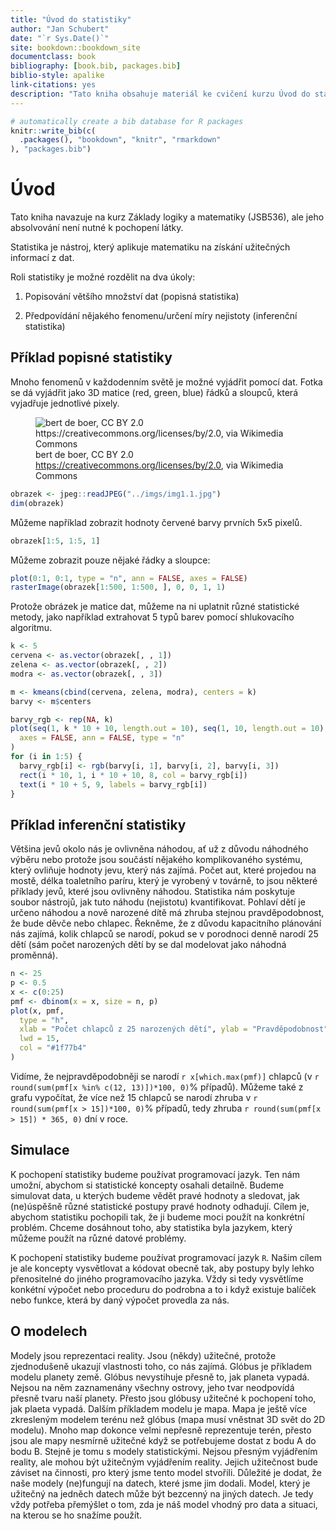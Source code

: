 ```yaml
--- 
title: "Úvod do statistiky"
author: "Jan Schubert"
date: "`r Sys.Date()`"
site: bookdown::bookdown_site
documentclass: book
bibliography: [book.bib, packages.bib]
biblio-style: apalike
link-citations: yes
description: "Tato kniha obsahuje materiál ke cvičení kurzu Úvod do statistiky (JSB535)."
---
```


```r
# automatically create a bib database for R packages
knitr::write_bib(c(
  .packages(), "bookdown", "knitr", "rmarkdown"
), "packages.bib")
```

# Úvod

Tato kniha navazuje na kurz Základy logiky a matematiky (JSB536), ale jeho absolvování není nutné k pochopení látky. 

Statistika je nástroj, který aplikuje matematiku na získání užitečných informací z dat.

Roli statistiky je možné rozdělit na dva úkoly:

1) Popisování většího množství dat (popisná statistika) 

2) Předpovídání nějakého fenomenu/určení míry nejistoty (inferenční statistika)

## Příklad popisné statistiky 

Mnoho fenomenů v každodenním světě je možné vyjádřit pomocí dat. Fotka se dá vyjádřit jako 3D matice (red, green, blue) řádků a sloupců, která vyjadřuje jednotlivé pixely.

![bert de boer, CC BY 2.0 <https://creativecommons.org/licenses/by/2.0>, via Wikimedia Commons](https://upload.wikimedia.org/wikipedia/commons/thumb/8/87/2015_Tour_de_France_team_presentation_%2819173924090%29.jpg/640px-2015_Tour_de_France_team_presentation_%2819173924090%29.jpg)

```r
obrazek <- jpeg::readJPEG("../imgs/img1.1.jpg")
dim(obrazek)
```

Můžeme například zobrazit hodnoty červené barvy prvních 5x5 pixelů.
```r
obrazek[1:5, 1:5, 1]
```

Můžeme zobrazit pouze nějaké řádky a sloupce:
```r
plot(0:1, 0:1, type = "n", ann = FALSE, axes = FALSE)
rasterImage(obrazek[1:500, 1:500, ], 0, 0, 1, 1)
```

Protože obrázek je matice dat, můžeme na ni uplatnit různé statistické metody, jako například extrahovat 5 typů barev pomocí shlukovacího algoritmu. 
```r
k <- 5
cervena <- as.vector(obrazek[, , 1])
zelena <- as.vector(obrazek[, , 2])
modra <- as.vector(obrazek[, , 3])

m <- kmeans(cbind(cervena, zelena, modra), centers = k)
barvy <- m$centers

barvy_rgb <- rep(NA, k)
plot(seq(1, k * 10 + 10, length.out = 10), seq(1, 10, length.out = 10),
  axes = FALSE, ann = FALSE, type = "n"
)
for (i in 1:5) {
  barvy_rgb[i] <- rgb(barvy[i, 1], barvy[i, 2], barvy[i, 3])
  rect(i * 10, 1, i * 10 + 10, 8, col = barvy_rgb[i])
  text(i * 10 + 5, 9, labels = barvy_rgb[i])
}
```


## Příklad inferenční statistiky 
Většina jevů okolo nás je ovlivněna náhodou, ať už z důvodu náhodného výběru nebo protože jsou součástí nějakého komplikovaného systému, který ovliňuje hodnoty jevu, který nás zajímá. Počet aut, které projedou na mostě, délka toaletního paríru, který je vyrobený v továrně, to jsou některé příklady jevů, které jsou ovlivněny náhodou. Statistika nám poskytuje soubor nástrojů, jak tuto náhodu (nejistotu) kvantifikovat. Pohlaví dětí je určeno náhodou a nově narozené dítě má zhruba stejnou pravděpodobnost, že bude děvče nebo chlapec. Řekněme, že z důvodu kapacitního plánování nás zajímá, kolik chlapců se narodí, pokud se v porodnoci denně narodí 25 dětí (sám počet narozených dětí by se dal modelovat jako náhodná proměnná). 

```r
n <- 25
p <- 0.5
x <- c(0:25)
pmf <- dbinom(x = x, size = n, p)
plot(x, pmf,
  type = "h",
  xlab = "Počet chlapců z 25 narozených dětí", ylab = "Pravděpodobnost",
  lwd = 15,
  col = "#1f77b4"
)
```

Vidíme, že nejpravděpodobněji se narodí `r x[which.max(pmf)]` chlapců (v `r round(sum(pmf[x %in% c(12, 13)])*100, 0)`% případů). Můžeme také z grafu vypočítat, že více než 15 chlapců se narodí zhruba v `r round(sum(pmf[x > 15])*100, 0)`% případů, tedy zhruba `r round(sum(pmf[x > 15]) * 365, 0)` dní v roce.

## Simulace
K pochopení statistiky budeme používat programovací jazyk. Ten nám umožní, abychom si statistické koncepty osahali detailně. Budeme simulovat data, u kterých budeme vědět pravé hodnoty a sledovat, jak (ne)úspěšně různé statistické postupy pravé hodnoty odhadují. Cílem je, abychom statistiku pochopili tak, že ji budeme moci použít na konkrétní problém. Chceme dosáhnout toho, aby statistika byla jazykem, který můžeme použít na různé datové problémy. 

K pochopení statistiky budeme používat programovací jazyk `R`. Našim cílem je ale koncepty vysvětlovat a kódovat obecně tak, aby postupy byly lehko přenositelné do jiného programovacího jazyka. Vždy si tedy vysvětlíme konkétní výpočet nebo proceduru do podrobna a to i když existuje balíček nebo funkce, která by daný výpočet provedla za nás.  


## O modelech
Modely jsou reprezentaci reality. Jsou (někdy) užitečné, protože zjednodušeně ukazují vlastnosti toho, co nás zajímá. Glóbus je příkladem modelu planety země. Glóbus nevystihuje přesně to, jak planeta vypadá. Nejsou na něm zaznamenány všechny ostrovy, jeho tvar neodpovídá přesně tvaru naší planety. Přesto jsou glóbusy užitečné k pochopení toho, jak plaeta vypadá. Dalším příkladem modelu je mapa. Mapa je ještě více zkresleným modelem terénu než glóbus (mapa musí vněstnat 3D svět do 2D modelu). Mnoho map dokonce velmi nepřesně reprezentuje terén, přesto jsou ale mapy nesmírně užitečné když se potřebujeme dostat z bodu A do bodu B. Stejně je tomu s modely statistickými. Nejsou přesným vyjádřením reality, ale mohou být užitečným vyjádřením reality. Jejich užitečnost bude záviset na činnosti, pro který jsme tento model stvořili. Důležité je dodat, že naše modely (ne)fungují na datech, které jsme jim dodali. Model, který je užitečný na jedněch datech může být bezcenný na jiných datech. Je tedy vždy potřeba přemýšlet o tom, zda je náš model vhodný pro data a situaci, na kterou se ho snažíme použít.

